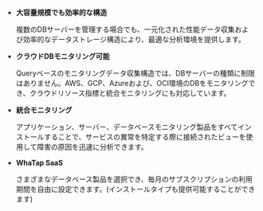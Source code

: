 -   **大容量規模でも効率的な構造**

    複数のDBサーバーを管理する場合でも、一元化された性能データ収集および効率的なデータストレージ構造により、最適な分析環境を提供します。

-   **クラウドDBモニタリング可能**

    Queryベースのモニタリングデータ収集構造では、DBサーバーの種類に制限はありません。AWS、GCP、Azureおよび、OCI環境のDBをモニタリングでき、クラウドリソース指標と統合モニタリングにも対応しています。

-   **統合モニタリング**

    アプリケーション、サーバー、データベースモニタリング製品をすべてインストールすることで、サービスの異常を特定する際に接続されたビューを使用して障害の原因を迅速に分析できます。

-   **WhaTap SaaS**

    さまざまなデータベース製品を選択でき、毎月のサブスクリプションの利用期間を自由に設定できます。(インストールタイプも提供可能することができます)
